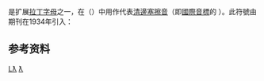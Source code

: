 {{Infobox alphabet|alphabet=拉丁|nc=ƛ|ulc=019B}}
'''{{unicode|ƛ}}''' 是扩展[[拉丁字母|拉丁字母]]之一，在{{link-en|美式標音系統|Americanist phonetic notation}}（{{lang|en|Americanist phonetic notation}}）中用作代表[[清邊塞擦音|清邊塞擦音]]（即[[國際音標|國際音標]]的 {{IPA|[t͡ɬ]}}）。此符號由 {{link-en|美国人类学家|American Anthropologist}} 期刊在1934年引入：
{{cquote|[[λ|λ]] for [''dl''] has been used in Eskimo by Jenness ... ƛ for [''tł''] is an innovation formed from λ as ''[[ł|ł]]'' from ''l''.<ref>{{cite journal | author=[[George_Herzog|Herzog, George]]; [[Stanley_S._Newman|Newman, Stanley S.]]; [[Edward_Sapir|Sapir, Edward]]; [[Mary_Haas|Swadesh, Mary Haas]]; [[Morris_Swadesh|Swadesh, Morris]]; [[Charles_F._Voegelin|Voegelin, Charles F.]] | year=1934  | title=Some orthographic recommendations | journal=American Anthropologist | volume=36 | issue=4 | pages=629-631}}</ref>}}

== 参考资料 ==
<references/>

{{Latin alphabet}}

[[Category:不常见拉丁字母|Lƛ]]
[[Category:音標符號|ƛ]]